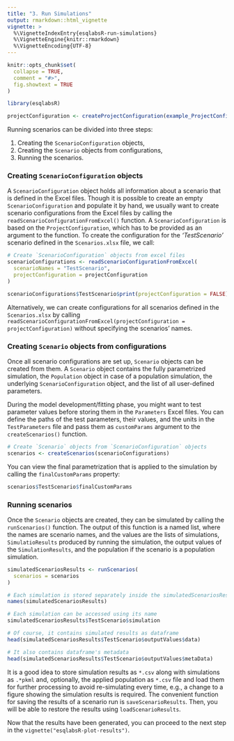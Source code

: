 ```yaml
---
title: "3. Run Simulations"
output: rmarkdown::html_vignette
vignette: >
  %\VignetteIndexEntry{esqlabsR-run-simulations}
  %\VignetteEngine{knitr::rmarkdown}
  %\VignetteEncoding{UTF-8}
---
```


```r
knitr::opts_chunk$set(
  collapse = TRUE,
  comment = "#>",
  fig.showtext = TRUE
)

library(esqlabsR)

projectConfiguration <- createProjectConfiguration(example_ProjectConfiguration())
```

Running scenarios can be divided into three steps:

1.  Creating the `ScenarioConfiguration` objects,
2.  Creating the `Scenario` objects from configurations,
3.  Running the scenarios.

### Creating `ScenarioConfiguration` objects

A `ScenarioConfiguration` object holds all information about a scenario
that is defined in the Excel files. Though it is possible to create an
empty `ScenarioConfiguration` and populate it by hand, we usually want
to create scenario configurations from the Excel files by calling the
`readScenarioConfigurationFromExcel()` function. A
`ScenarioConfiguration` is based on the `ProjectConfiguration`, which
has to be provided as an argument to the function. To create the
configuration for the *'TestScenario'* scenario defined in the
`Scenarios.xlsx` file, we call:

```r
# Create `ScenarioConfiguration` objects from excel files
scenarioConfigurations <- readScenarioConfigurationFromExcel(
  scenarioNames = "TestScenario",
  projectConfiguration = projectConfiguration
)
```

```r
scenarioConfigurations$TestScenario$print(projectConfiguration = FALSE)
```

Alternatively, we can create configurations for all scenarios defined in
the `Scenarios.xlsx` by calling
`readScenarioConfigurationFromExcel(projectConfiguration = projectConfiguration)`
without specifying the scenarios' names.

### Creating `Scenario` objects from configurations

Once all scenario configurations are set up, `Scenario` objects can be
created from them. A `Scenario` object contains the fully parametrized
simulation, the `Population` object in case of a population simulation,
the underlying `ScenarioConfiguration` object, and the list of all
user-defined parameters.

During the model development/fitting phase, you might want to test
parameter values before storing them in the `Parameters` Excel files.
You can define the paths of the test parameters, their values, and the
units in the `TestParameters` file and pass them as `customParams`
argument to the `createScenarios()` function.

```r
# Create `Scenario` objects from `ScenarioConfiguration` objects
scenarios <- createScenarios(scenarioConfigurations)
```

You can view the final parametrization that is applied to the simulation
by calling the `finalCustomParams` property:

```r
scenarios$TestScenario$finalCustomParams
```

### Running scenarios

Once the `Scenario` objects are created, they can be simulated by
calling the `runScenarios()` function. The output of this function is a
named list, where the names are scenario names, and the values are the
lists of simulations, `SimulatioResults` produced by running the
simulation, the output values of the `SimulationResults`, and the
population if the scenario is a population simulation.

```r
simulatedScenariosResults <- runScenarios(
  scenarios = scenarios
)

# Each simulation is stored separately inside the simulatedScenariosResults
names(simulatedScenariosResults)

# Each simulation can be accessed using its name
simulatedScenariosResults$TestScenario$simulation

# Of course, it contains simulated results as dataframe
head(simulatedScenariosResults$TestScenario$outputValues$data)

# It also contains dataframe's metadata
head(simulatedScenariosResults$TestScenario$outputValues$metaData)
```

It is a good idea to store simulation results as `*.csv` along with
simulations as `.*pkml` and, optionally, the applied population as
`*.csv` file and load them for further processing to avoid re-simulating
every time, e.g., a change to a figure showing the simulation results is
required. The convenient function for saving the results of a scenario
run is `saveScenarioResults`. Then, you will be able to restore the
results using `loadScenarioResults`.

Now that the results have been generated, you can proceed to the next
step in the `vignette("esqlabsR-plot-results")`.
<!-- Read the following sections to learn more about the options for running simulations. -->
